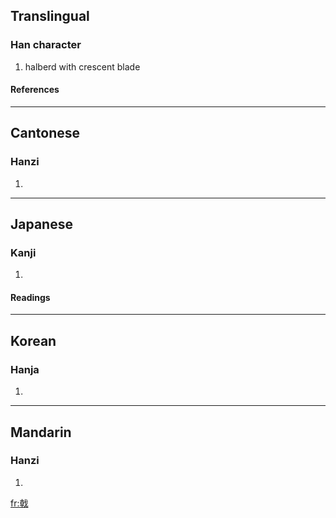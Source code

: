 ==Translingual==
===Han character===
{{Han char|rn=62|rad=戈|as=08|sn=12|four=4345<sub>0</sub>|canj=十十戈 (JJI)}}
# halberd with crescent blade
====References====
{{Han ref|kx=0413.090|dkj=11606|dj=0755.360|hdz=21407.070|uh=621F|ud=25119|bh=B475|bd=46197}}
----
==Cantonese==
===Hanzi===
{{yue-hanzi|jyut=|y=gik1}}
# {{defn|Cantonese}}
----
==Japanese==
===Kanji===
{{ja-kanji|grade=|rs=戈08}}
# {{defn|Japanese}} 
====Readings====
{{ja-readings|on=[[げき]] (geki)|kun=[[ほこ]] (hoko)}}
----
==Korean==
===Hanja===
{{ko-hanja|hangeul=극|eumhun=|rv=geuk|mr=kŭk|y=kuk}}
# {{defn|Korean}}
----
==Mandarin==
===Hanzi===
{{cmn-hanzi|pin=[[jǐ]] ([[ji3]])|wg=chi<sup>3</sup>}}
# {{defn|Mandarin}}

[[fr:戟]]